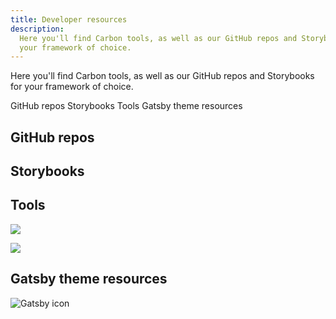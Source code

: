 ```yaml
---
title: Developer resources
description:
  Here you'll find Carbon tools, as well as our GitHub repos and Storybooks for
  your framework of choice.
---
```


<PageDescription>

Here you'll find Carbon tools, as well as our GitHub repos and Storybooks for
your framework of choice.

</PageDescription>

<AnchorLinks>

<AnchorLink>GitHub repos</AnchorLink>
<AnchorLink>Storybooks</AnchorLink>
<AnchorLink>Tools</AnchorLink>
<AnchorLink>Gatsby theme resources</AnchorLink>

</AnchorLinks>

## GitHub repos

<Row className="resource-card-group">
  <Column colLg={4} colMd={4} noGutterSm>
  <ResourceCard
    subTitle="Carbon"
    href="https://github.com/carbon-design-system/carbon"
    >

<MdxIcon name="github" />

  </ResourceCard>
</Column>
<Column colLg={4} colMd={4} noGutterSm>
  <ResourceCard
    subTitle="Carbon React"
    href="https://github.com/carbon-design-system/carbon/tree/v10/packages/react"
    >

<MdxIcon name="github" />

  </ResourceCard>
</Column>
<Column colLg={4} colMd={4} noGutterSm>
  <ResourceCard
    subTitle="Carbon Angular"
    href="https://github.com/IBM/carbon-components-angular"
    >

<MdxIcon name="github" />

  </ResourceCard>
</Column>
<Column colLg={4} colMd={4} noGutterSm>
  <ResourceCard
    subTitle="Carbon Vue"
    href="https://github.com/carbon-design-system/carbon-components-vue"
    >

<MdxIcon name="github" />

  </ResourceCard>
</Column>
<Column colMd={4} colLg={4} noGutterSm>
  <ResourceCard
    subTitle="Carbon Charts core"
    href="https://github.com/carbon-design-system/carbon-charts/tree/master/packages/core">
    <MdxIcon name="github" />
  </ResourceCard>
</Column>

<Column colMd={4} colLg={4} noGutterSm>
  <ResourceCard
    subTitle="Carbon Svelte"
    href="https://github.com/IBM/carbon-components-svelte"
  >
    <MdxIcon name="github" />
  </ResourceCard>
</Column>

<Column colMd={4} colLg={4} noGutterSm>
  <ResourceCard
    subTitle="Carbon Web Components"
    href="https://github.com/carbon-design-system/carbon-web-components">
    <MdxIcon name="github" />
  </ResourceCard>
</Column>
</Row>

## Storybooks

<Row className="resource-card-group">
<Column colLg={4} colMd={4} noGutterSm>
  <ResourceCard
    subTitle="Carbon React Storybook"
    href="http://v10-react.carbondesignsystem.com/"
    >

<MdxIcon name="react" />

  </ResourceCard>
</Column>
<Column colLg={4} colMd={4} noGutterSm>
  <ResourceCard
      subTitle="Carbon Angular Storybook"
      href="http://angular.carbondesignsystem.com/"
      >

<MdxIcon name="angular" />

  </ResourceCard>
</Column>
<Column colLg={4} colMd={4} noGutterSm>
  <ResourceCard
      subTitle="Carbon Vue Storybook"
      href="http://vue.carbondesignsystem.com/"
      >

<MdxIcon name="vue" />

  </ResourceCard>
</Column>

<Column colLg={4} colMd={4} noGutterSm>
  <ResourceCard
      subTitle="Carbon Web Components Storybook"
      href="http://web-components.carbondesignsystem.com/"
      >

<MdxIcon name="webcomponents" />

  </ResourceCard>
</Column>
</Row>

## Tools

<Row className="resource-card-group">
<Column colLg={4} colMd={4} noGutterSm>
  <ResourceCard
    subTitle="Carbon CodePen"
    href="http://www.codepen.io/team/carbon"
    >

<MdxIcon name="codepen" />

  </ResourceCard>
</Column>

<Column colLg={4} colMd={4} noGutterSm>
  <ResourceCard
    subTitle="Carbon Devtools"
    href="https://github.com/carbon-design-system/devtools"
    >

![](/images/carbon-devtools-extension.png)

  </ResourceCard>
</Column>

<Column colLg={4} colMd={4} noGutterSm>
  <ResourceCard
    subTitle="Carbon Storybook Theme Switcher"
    href="https://www.npmjs.com/package/@carbon/storybook-addon-theme"
    >

<MdxIcon name="npm" />

  </ResourceCard>
</Column>

<Column colLg={4} colMd={4} noGutterSm>
  <ResourceCard
    subTitle="Stylelint plugin Carbon tokens"
    href="https://www.npmjs.com/package/stylelint-plugin-carbon-tokens"
    >

<MdxIcon name="npm" />

  </ResourceCard>
</Column>

<Column colLg={4} colMd={4} noGutterSm>
  <ResourceCard
    subTitle="Color contrast checker"
    href="https://marijohannessen.github.io/color-contrast-checker/"
    >

![](/images/color-contrast-icon.png)

  </ResourceCard>
</Column>

</Row>

## Gatsby theme resources

<Row className="resource-card-group">

<Column colLg={4} colMd={4} noGutterSm>
  <ResourceCard
    subTitle="Gatsby theme Sketch kit"
    href="sketch://add-library/cloud/304313c1-29a8-4946-a6f0-51dbec953bc2"
    actionIcon="download">
    <MdxIcon name="sketch" />
  </ResourceCard>
</Column>
<Column colLg={4} colMd={4} noGutterSm>
  <ResourceCard
    subTitle="Gatsby theme Carbon site"
    href="https://gatsby-theme-carbon.vercel.app/"
    actionIcon="launch">

![Gatsby icon](images/gatsby.svg)

  </ResourceCard>
</Column>
</Row>

